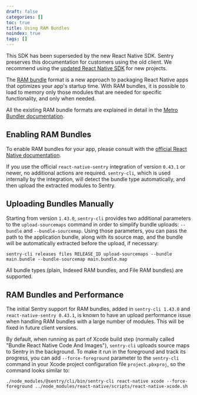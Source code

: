 ```yaml
---
draft: false
categories: []
toc: true
title: Using RAM Bundles
noindex: true
tags: []
---
```


<Alert level="warning" title="Note">

This SDK has been superseded by the new React Native SDK. Sentry preserves this documentation for customers using the old client. We recommend using the [updated React Native SDK](/platforms/react-native/) for new projects.

</Alert>

The [RAM bundle](https://facebook.github.io/react-native/docs/performance#ram-bundles-inline-requires) format is a new approach to packaging React Native apps that optimizes your app's startup time. With RAM bundles, it is possible to load to memory only those modules that are needed for specific functionality, and only when needed.

All the existing RAM bundle formats are explained in detail in the [Metro Bundler documentation](https://facebook.github.io/metro/docs/en/bundling).

## Enabling RAM Bundles

To enable RAM bundles for your app, please consult with the [official React Native documentation](https://facebook.github.io/react-native/docs/performance#enable-the-ram-format).

If you use the official `react-native-sentry` integration of version `0.43.1` or newer, no additional actions are required. `sentry-cli`, which is used internally by the integration, will detect the bundle type automatically, and then upload the extracted modules to Sentry.

## Uploading Bundles Manually

Starting from version `1.43.0`, `sentry-cli` provides two additional parameters to the `upload-sourcemaps` command in order to simplify bundle uploads: `--bundle` and `--bundle-sourcemap`. Using those parameters, you can pass the path to the application bundle, along with its source map, and the bundle will be automatically extracted before the upload, if necessary:

```shell
sentry-cli releases files RELEASE_ID upload-sourcemaps --bundle main.bundle --bundle-sourcemap main.bundle.map
```

All bundle types (plain, Indexed RAM bundles, and File RAM bundles) are supported.

## RAM Bundles and Performance

The initial Sentry support for RAM bundles, added in `sentry-cli 1.43.0` and `react-native-sentry 0.43.1`, is known to have an upload performance issue when handling RAM bundles with a large number of modules. This will be fixed in future client versions.

By default, when running as part of Xcode build step (normally called "Bundle React Native Code And Images"), `sentry-cli` uploads source maps to Sentry in the background. To make it run in the foreground and track its progress, you can add `--force-foreground` parameter to the `sentry-cli` command in your Xcode project configuration file `project.pbxproj`, so the command looks similar to:

```shell
./node_modules/@sentry/cli/bin/sentry-cli react-native xcode --force-foreground ../node_modules/react-native/scripts/react-native-xcode.sh
```
